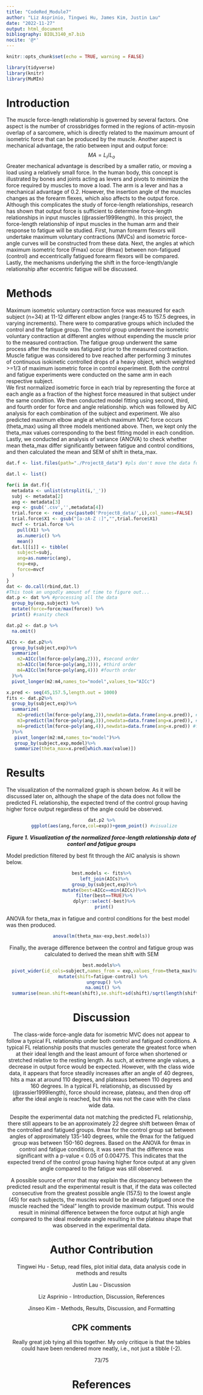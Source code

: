 ```yaml
---
title: "CodeRed_Module7"
author: "Liz Asprinio, Tingwei Hu, James Kim, Justin Lau"
date: "2022-11-27"
output: html_document
bibliography: BIOL3140_m7.bib
nocite: '@*'
---
```


```r
knitr::opts_chunk$set(echo = TRUE, warning = FALSE)
```

```r
library(tidyverse)
library(knitr)
library(MuMIn)
```

# Introduction
The muscle force-length relationship is governed by several factors. One aspect is the number of crossbridges formed in the regions of actin-myosin overlap of a sarcomere, which is directly related to the maximum amount of isometric force that can be produced by the muscle. Another aspect is mechanical advantage, the ratio between input and output force:
				$$MA = L_i/L_o$$
Greater mechanical advantage is described by a smaller ratio, or moving a load using a relatively small force. In the human body, this concept is illustrated by bones and joints acting as levers and pivots to minimize the force required by muscles to move a load. The arm is a lever and has a mechanical advantage of 0.2. However, the insertion angle of the muscles changes as the forearm flexes, which also affects to the output force. Although this complicates the study of force-length relationships, research has shown that output force is sufficient to determine force-length relationships in input muscles (@rassier1999length).
In this project, the force-length relationship of input muscles in the human arm and their response to fatigue will be studied. First, human forearm flexors will undertake maximum voluntary contractions (MVCs) and isometric force-angle curves will be constructed from these data. Next, the angles at which maximum isometric force (Fmax) occur (θmax) between non-fatigued (control) and eccentrically fatigued forearm flexors will be compared. Lastly, the mechanisms underlying the shift in the force-length/angle relationship after eccentric fatigue will be discussed.

# Methods
Maximum isometric voluntary contraction force was measured for each subject (n=34) at 11-12 different elbow angles (range:45 to 157.5 degrees, in varying increments). There were to comparative groups which included the control and the fatigue group. The control group underwent the isometric voluntary contraction at different angles without expending the muscle prior to the measured contraction. The fatigue group underwent the same process after the muscle was fatigued prior to the measured contraction. Muscle fatigue was considered to bve reached after performing 3 minutes of continuous isokinetic controlled drops of a heavy object, which weighted >=1/3 of maximum isometric force in control experiment. Both the control and fatigue experiments were conducted on the same arm in each respective subject.  
We first normalized isometric force in each trial by representing the force at each angle as a fraction of the highest force measured in that subject under the same condition. We then conducted model fitting using second, third, and fourth order for force and angle relationship. which was followed by AIC analysis for each combination of the subject and experiment. We also predicted maximum elbow angle at which maximum MVC force occurs (theta_max) using all three models mentioned above. Then, we kept only the theta_max values corresponding to the best fitting model in each condition. Lastly, we conducted an analysis of variance (ANOVA) to check whether mean theta_max differ significantly between fatigue and control conditions, and then calculated the mean and SEM of shift in theta_max. 
```r
dat.f <- list.files(path="./Project8_data") #pls don't move the data folder

dat.l <- list()

for(i in dat.f){
  metadata <- unlist(strsplit(i,'_'))
  subj <- metadata[2]
  ang <- metadata[3]
  exp <- gsub('.csv','',metadata[4])
  trial.force <- read_csv(paste0('Project8_data/',i),col_names=FALSE)
  trial.force$X1 <- gsub("[a-zA-Z :]","",trial.force$X1)
  mvcf <- trial.force %>% 
    pull(X1) %>% 
    as.numeric() %>% 
    mean()
  dat.l[[i]] <- tibble(
    subject=subj,
    ang=as.numeric(ang),
    exp=exp,
    force=mvcf
  )
}
dat <- do.call(rbind,dat.l)
#This took an ungodly amount of time to figure out...
dat.p <- dat %>% #processing all the data
  group_by(exp,subject) %>% 
  mutate(force=force/max(force)) %>% 
  print() #sanity check
```

```r
dat.p2 <- dat.p %>% 
  na.omit()
```

```r
AICs <- dat.p2%>%
  group_by(subject,exp)%>%
  summarize(
    m2=AICc(lm(force~poly(ang,2))), #second order
    m3=AICc(lm(force~poly(ang,3))), #third order
    m4=AICc(lm(force~poly(ang,4))) #fourth order
  )%>%
  pivot_longer(m2:m4,names_to="model",values_to="AICc")
```

```r
x.pred <- seq(45,157.5,length.out = 1000)
fits <- dat.p2%>%
  group_by(subject,exp)%>%
  summarize(
    m2=predict(lm(force~poly(ang,2)),newdata=data.frame(ang=x.pred)), #second order
    m3=predict(lm(force~poly(ang,3)),newdata=data.frame(ang=x.pred)), #third order
    m4=predict(lm(force~poly(ang,4)),newdata=data.frame(ang=x.pred)) #fourth order
  )%>%
   pivot_longer(m2:m4,names_to="model")%>%
   group_by(subject,exp,model)%>%
   summarize(theta_max=x.pred[which.max(value)])
```

# Results
The visualization of the normalized graph is shown below. As it will be discussed later on, although the shape of the data does not follow the predicted FL relationship, the expected trend of the control group having higher force output regardless of the angle could be observed.

<center>

```r
dat.p2 %>%
  ggplot(aes(ang,force,col=exp))+geom_point() #visualize
```

***Figure 1. Visualization of the normalized force-length relationship data of contorl and fatigue groups***

<center>

::: {style="text-align: left"}
Model prediction filtered by best fit through the AIC analysis is shown below.
:::

<center>

```r
best.models <- fits%>%
  left_join(AICs)%>%
  group_by(subject,exp)%>%
  mutate(best=AICc==min(AICc))%>%
  filter(best==TRUE)%>%
  dplyr::select(-best)%>%
  print()
```

<center>

::: {style="text-align: left"}
ANOVA for theta_max in fatigue and control conditions for the best model was then produced.
:::

<center>

```r
anova(lm(theta_max~exp,best.models))
```

<center>

Finally, the average difference between the control and fatigue group was calculated to derived the mean shift with SEM

<center>

```r
best.models%>%
  pivot_wider(id_cols=subject,names_from = exp,values_from=theta_max)%>%
  mutate(shift=fatigue-control) %>% 
  ungroup() %>%
  na.omit() %>% 
  summarise(mean.shift=mean(shift),se.shift=sd(shift)/sqrt(length(shift)))
```

<center>

# Discussion

The class-wide force-angle data for isometric MVC does not appear to follow a typical FL relationship under both control and fatigued conditions. A typical FL relationship posits that muscles generate the greatest force when at their ideal length and the least amount of force when shortened or stretched relative to the resting length. As such, at extreme angle values, a decrease in output force would be expected. However, with the class wide data, it appears that force steadily increases after an angle of 40 degrees, hits a max at around 110 degrees, and plateaus between 110 degrees and 160 degrees. In a typical FL relationship, as discussed by (@rassier1999length), force should increase, plateau, and then drop off after the ideal angle is reached, but this was not the case with the class wide data.

Despite the experimental data not matching the predicted FL relationship, there still appears to be an approximately 22 degree shift between θmax of the controlled and fatigued groups. θmax for the control group sat between angles of approximately 135-140 degrees, while the θmax for the fatigued group was between 150-160 degrees. Based on the ANOVA for θmax in control and fatigue conditions, it was seen that the difference was significant with a p-value < 0.05 of 0.004775. This indicates that the expected trend of the control group having higher force output at any given angle compared to the fatigue was still observed.

A possible source of error that may explain the discrepancy between the predicted result and the experimental result is that, if the data was collected consecutive from the greatest possible angle (157.5) to the lowest angle (45) for each subjects, the muscles would be be already fatigued once the muscle reached the "ideal" length to provide maximum output. This would result in minimal difference between the force output at high angle compared to the ideal moderate angle resulting in the plateau shape that was observed in the experimental data.

# Author Contribution
Tingwei Hu - Setup, read files, plot initial data, data analysis code in methods and results

Justin Lau - Discussion

Liz Asprinio - Introduction, Discussion, References

Jinseo Kim - Methods, Results, Discussion, and Formatting

## CPK comments

Really great job tying all this together. My only critique is that the tables could have been rendered more neatly, i.e., not just a tibble (-2).

73/75

# References